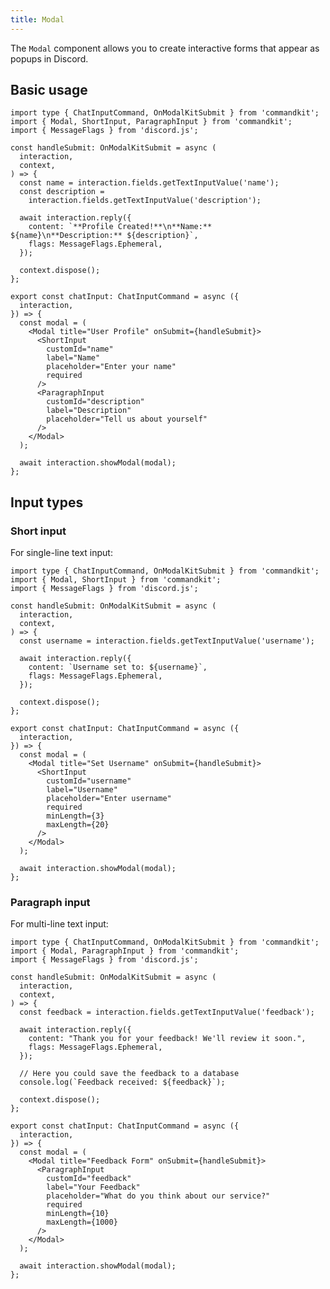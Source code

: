```yaml
---
title: Modal
---
```


The `Modal` component allows you to create interactive forms that
appear as popups in Discord.

## Basic usage

```tsx title="src/app/commands/user-profile.tsx"
import type { ChatInputCommand, OnModalKitSubmit } from 'commandkit';
import { Modal, ShortInput, ParagraphInput } from 'commandkit';
import { MessageFlags } from 'discord.js';

const handleSubmit: OnModalKitSubmit = async (
  interaction,
  context,
) => {
  const name = interaction.fields.getTextInputValue('name');
  const description =
    interaction.fields.getTextInputValue('description');

  await interaction.reply({
    content: `**Profile Created!**\n**Name:** ${name}\n**Description:** ${description}`,
    flags: MessageFlags.Ephemeral,
  });

  context.dispose();
};

export const chatInput: ChatInputCommand = async ({
  interaction,
}) => {
  const modal = (
    <Modal title="User Profile" onSubmit={handleSubmit}>
      <ShortInput
        customId="name"
        label="Name"
        placeholder="Enter your name"
        required
      />
      <ParagraphInput
        customId="description"
        label="Description"
        placeholder="Tell us about yourself"
      />
    </Modal>
  );

  await interaction.showModal(modal);
};
```

## Input types

### Short input

For single-line text input:

```tsx title="src/app/commands/username.tsx"
import type { ChatInputCommand, OnModalKitSubmit } from 'commandkit';
import { Modal, ShortInput } from 'commandkit';
import { MessageFlags } from 'discord.js';

const handleSubmit: OnModalKitSubmit = async (
  interaction,
  context,
) => {
  const username = interaction.fields.getTextInputValue('username');

  await interaction.reply({
    content: `Username set to: ${username}`,
    flags: MessageFlags.Ephemeral,
  });

  context.dispose();
};

export const chatInput: ChatInputCommand = async ({
  interaction,
}) => {
  const modal = (
    <Modal title="Set Username" onSubmit={handleSubmit}>
      <ShortInput
        customId="username"
        label="Username"
        placeholder="Enter username"
        required
        minLength={3}
        maxLength={20}
      />
    </Modal>
  );

  await interaction.showModal(modal);
};
```

### Paragraph input

For multi-line text input:

```tsx title="src/app/commands/feedback.tsx"
import type { ChatInputCommand, OnModalKitSubmit } from 'commandkit';
import { Modal, ParagraphInput } from 'commandkit';
import { MessageFlags } from 'discord.js';

const handleSubmit: OnModalKitSubmit = async (
  interaction,
  context,
) => {
  const feedback = interaction.fields.getTextInputValue('feedback');

  await interaction.reply({
    content: "Thank you for your feedback! We'll review it soon.",
    flags: MessageFlags.Ephemeral,
  });

  // Here you could save the feedback to a database
  console.log(`Feedback received: ${feedback}`);

  context.dispose();
};

export const chatInput: ChatInputCommand = async ({
  interaction,
}) => {
  const modal = (
    <Modal title="Feedback Form" onSubmit={handleSubmit}>
      <ParagraphInput
        customId="feedback"
        label="Your Feedback"
        placeholder="What do you think about our service?"
        required
        minLength={10}
        maxLength={1000}
      />
    </Modal>
  );

  await interaction.showModal(modal);
};
```
